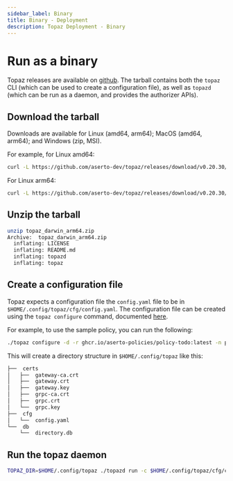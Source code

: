 ```yaml
---
sidebar_label: Binary
title: Binary - Deployment
description: Topaz Deployment - Binary
---
```


# Run as a binary

Topaz releases are available on [github](https://github.com/aserto-dev/topaz/releases/latest). The tarball contains both the `topaz` CLI (which can be used to create a configuration file), as well as `topazd` (which can be run as a daemon, and provides the authorizer APIs).

## Download the tarball

Downloads are available for Linux (amd64, arm64); MacOS (amd64, arm64); and Windows (zip, MSI).

For example, for Linux amd64:

```sh
curl -L https://github.com/aserto-dev/topaz/releases/download/v0.20.30/topaz_linux_x86_64.zip >topaz.zip
```

For Linux arm64:

```sh
curl -L https://github.com/aserto-dev/topaz/releases/download/v0.20.30/topaz_linux_arm64.zip >topaz.zip
```

## Unzip the tarball

```sh
unzip topaz_darwin_arm64.zip
Archive:  topaz_darwin_arm64.zip
  inflating: LICENSE
  inflating: README.md
  inflating: topazd
  inflating: topaz
```

## Create a configuration file

Topaz expects a configuration file  the `config.yaml` file to be in `$HOME/.config/topaz/cfg/config.yaml`. The configuration file can be created using the `topaz configure` command, documented [here](/docs/command-line-interface/topaz-cli/configuration.mdx).

For example, to use the sample policy, you can run the following:

```sh
./topaz configure -d -r ghcr.io/aserto-policies/policy-todo:latest -n policy-todo
```

This will create a directory structure in `$HOME/.config/topaz` like this:

```sh
├──  certs
│   ├──  gateway-ca.crt
│   ├──  gateway.crt
│   ├──  gateway.key
│   ├──  grpc-ca.crt
│   ├──  grpc.crt
│   └──  grpc.key
├──  cfg
│   └──  config.yaml
└──  db
    └──  directory.db
```

## Run the topaz daemon

```sh
TOPAZ_DIR=$HOME/.config/topaz ./topazd run -c $HOME/.config/topaz/cfg/config.yaml
```
